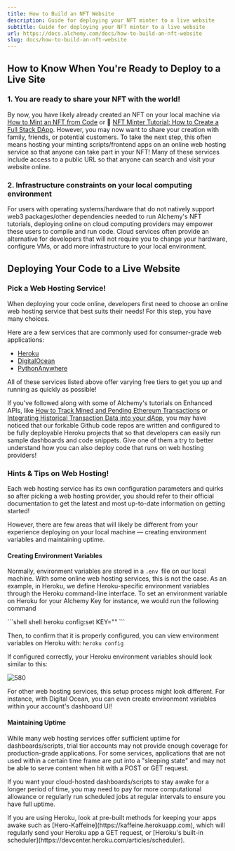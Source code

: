 ```yaml
---
title: How to Build an NFT Website
description: Guide for deploying your NFT minter to a live website
subtitle: Guide for deploying your NFT minter to a live website
url: https://docs.alchemy.com/docs/how-to-build-an-nft-website
slug: docs/how-to-build-an-nft-website
---
```


## How to Know When You're Ready to Deploy to a Live Site

### 1. You are ready to share your NFT with the world!

By now, you have likely already created an NFT on your local machine via [How to Mint an NFT from Code](/docs/how-to-mint-an-nft-from-code) or 📝 [NFT Minter Tutorial: How to Create a Full Stack DApp](/docs/nft-minter). However, you may now want to share your creation with family, friends, or potential customers. To take the next step, this often means hosting your minting scripts/frontend apps on an online web hosting service so that anyone can take part in your NFT! Many of these services include access to a public URL so that anyone can search and visit your website online.

### 2. Infrastructure constraints on your local computing environment

For users with operating systems/hardware that do not natively support web3 packages/other dependencies needed to run Alchemy's NFT tutorials, deploying online on cloud computing providers may empower these users to compile and run code. Cloud services often provide an alternative for developers that will not require you to change your hardware, configure VMs, or add more infrastructure to your local environment.

## Deploying Your Code to a Live Website

### Pick a Web Hosting Service!

When deploying your code online, developers first need to choose an online web hosting service that best suits their needs! For this step, you have many choices.

Here are a few services that are commonly used for consumer-grade web applications:

* [Heroku](https://www.heroku.com)
* [DigitalOcean](https://www.digitalocean.com)
* [PythonAnywhere](https://www.pythonanywhere.com)

<Info>
  All of these services listed above offer varying free tiers to get you up and running as quickly as possible!
</Info>

If you've followed along with some of Alchemy's tutorials on Enhanced APIs, like [How to Track Mined and Pending Ethereum Transactions](/docs/how-to-track-mined-and-pending-ethereum-transactions) or [Integrating Historical Transaction Data into your dApp](/docs/integrating-historical-transaction-data-into-your-dapp), you may have noticed that our forkable Github code repos are written and configured to be fully deployable Heroku projects that so that developers can easily run sample dashboards and code snippets. Give one of them a try to better understand how you can also deploy code that runs on web hosting providers!

### Hints & Tips on Web Hosting!

Each web hosting service has its own configuration parameters and quirks so after picking a web hosting provider, you should refer to their official documentation to get the latest and most up-to-date information on getting started!

However, there are few areas that will likely be different from your experience deploying on your local machine — creating environment variables and maintaining uptime.

#### Creating Environment Variables

Normally, environment variables are stored in a `.env `file on our local machine. With some online web hosting services, this is not the case. As an example, in Heroku, we define Heroku-specific environment variables through the Heroku command-line interface. To set an environment variable on Heroku for your Alchemy Key for instance, we would run the following command

<CodeGroup>
  ```shell shell
  heroku config:set KEY="<YOUR ALCHEMY KEY>"
  ```
</CodeGroup>

Then, to confirm that it is properly configured, you can view environment variables on Heroku with: `heroku config`

If configured correctly, your Heroku environment variables should look similar to this:

![580](4d38505-img.PNG "img.PNG")

For other web hosting services, this setup process might look different. For instance, with Digital Ocean, you can even create environment variables within your account's dashboard UI!

#### Maintaining Uptime

While many web hosting services offer sufficient uptime for dashboards/scripts, trial tier accounts may not provide enough coverage for production-grade applications. For some services, applications that are not used within a certain time frame are put into a "sleeping state" and may not be able to serve content when hit with a POST or GET request.

If you want your cloud-hosted dashboards/scripts to stay awake for a longer period of time, you may need to pay for more computational allowance or regularly run scheduled jobs at regular intervals to ensure you have full uptime.

<Info>
  If you are using Heroku, look at pre-built methods for keeping your apps awake such as [Hero-Kaffeine](https://kaffeine.herokuapp.com), which will regularly send your Heroku app a GET request, or [Heroku's built-in scheduler](https://devcenter.heroku.com/articles/scheduler).
</Info>
